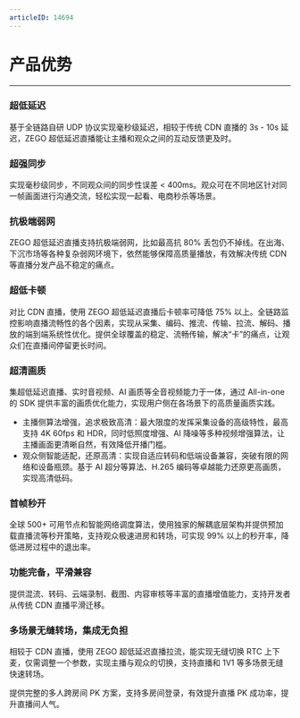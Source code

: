 ```yaml
---
articleID: 14694
---
```

# 产品优势

- - -

### 超低延迟

基于全链路自研 UDP 协议实现毫秒级延迟，相较于传统 CDN 直播的 3s - 10s 延迟，ZEGO 超低延迟直播能让主播和观众之间的互动反馈更及时。

### 超强同步

实现毫秒级同步，不同观众间的同步性误差 < 400ms。观众可在不同地区针对同一帧画面进行沟通交流，轻松实现一起看、电商秒杀等场景。


### 抗极端弱网

ZEGO 超低延迟直播支持抗极端弱网，比如最高抗 80% 丢包仍不掉线。在出海、下沉市场等各种复杂弱网环境下，依然能够保障高质量播放，有效解决传统 CDN 等直播分发产品不稳定的痛点。


### 超低卡顿

对比 CDN 直播，使用 ZEGO 超低延迟直播后卡顿率可降低 75% 以上。全链路监控影响直播流畅性的各个因素，实现从采集、编码、推流、传输、拉流、解码、播放的端到端系统性优化。提供全球覆盖的稳定、流畅传输，解决“卡”的痛点，让观众们在直播间停留更长时间。


### 超清画质

集超低延迟直播、实时音视频、AI 画质等全音视频能力于一体，通过 All-in-one 的 SDK 提供丰富的画质优化能力，实现用户侧在各场景下的高质量画质实践。

- 主播侧算法增强，追求极致高清：最大限度的发挥采集设备的高级特性，最高支持 4K 60fps 和 HDR，同时低照度增强、AI 降噪等多种视频增强算法，让主播画面更清晰自然，有效降低开播门槛。
- 观众侧智能适配，还原高清：实现自适应转码和低端设备兼容，突破有限的网络和设备瓶颈。基于 AI 超分等算法、H.265 编码等卓越能力还原更高画质，实现高清低码。


### 首帧秒开

全球 500+ 可用节点和智能网络调度算法，使用独家的解耦底层架构并提供预加载直播流等秒开策略，支持观众极速进房和转场，可实现 99% 以上的秒开率，降低进房过程中的退出率。


### 功能完备，平滑兼容

提供混流、转码、云端录制、截图、内容审核等丰富的直播增值能力，支持开发者从传统 CDN 直播平滑迁移。


### 多场景无缝转场，集成无负担

相较于 CDN 直播，使用 ZEGO 超低延迟直播拉流，能实现无缝切换 RTC 上下麦，仅需调整一个参数，实现主播与观众的切换，支持直播和 1V1 等多场景无缝快速转场。

提供完整的多人跨房间 PK 方案，支持多房间登录，有效提升直播 PK 成功率，提升直播间人气。

